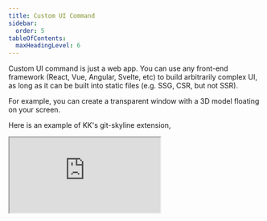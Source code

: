 ```yaml
---
title: Custom UI Command
sidebar:
  order: 5
tableOfContents:
  maxHeadingLevel: 6
---
```


Custom UI command is just a web app. You can use any front-end framework (React, Vue, Angular, Svelte, etc) to build arbitrarily complex UI,
as long as it can be built into static files (e.g. SSG, CSR, but not SSR).

For example, you can create a transparent window with a 3D model floating on your screen.

Here is an example of KK's git-skyline extension,

<div class="not-content h-64">
	<iframe
		src="https://git-skyline.huakun.tech/contribution/github/huakunshen/embed"
		class="h-full w-full"
	/>
</div>

KK provides multiple scaffolding templates to help you get started with your extension development.

Supported templates:

- React
- Next.js
- Vue
- Nuxt.js
- Svelte
- SvelteKit

## Installation

```bash
npm init kunkun@latest  # choose a template
```

After creating a template project, you need to edit `package.json`.

You don't have to use the template provided, you can always start from scratch with `pnpm create vite`.

You can also convert an existing web app into a KK extension by adding `kunkun` config to `package.json`.

## Development

### Change Dev Extension Path


<ChangeDevExtPath />

### Edit Manifest

KK uses `package.json` to define an extension.

See [Manifest](/developer/manifest/) for more details.

You need to edit the name, description, identifier and icon of your extension.

:::danger
Make sure the identifier is the same as the extension folder name.

KK uses the identifier to find the extension folder.

If they are not the same, the extension will not be published.
:::

#### `customUiCmds`

**Sample Config**

```json title="package.json"
"kunkun": {
  ...
  "customUiCmds": [
    {
      "main": "/",
      "dist": "build",
      "devMain": "http://localhost:5173/dev-extensions/template-ext-sveltekit/build",
      "name": "Sveltekit Template Home Page",
      "cmds": []
    },
    {
      "main": "about",
      "dist": "build",
      "devMain": "http://localhost:5173/dev-extensions/template-ext-sveltekit/build/about",
      "name": "Sveltekit Template About Page",
      "cmds": []
    }
  ],
  ...
}
```

- `dist` is the build output folder.
  - For Vite, it is `dist`.
  - For SvelteKit, it is `build`.
  - For Next.js, it is `out`.
- `devMain` is the development server URL.
- `name` is the name of the command.

#### Permissions

KK provides many APIs within `@kksh/api` package. See [API Docs](/developer/api/api/) for more details.

Most of them requires adding corresponding permissions in `package.json`.

For example, if you want to read clipboard text, you need to add `clipboard:read-text` permission in `package.json`, under `kunkun.permissions` field.

See [Extension Permissions](/extensions/security/permissions/) for a full list of permissions, and API docs for each API to see how to add permissions.

Some permissions are just a single string, some are scoped permissions.

### Configure Base Path

Unfortunately, due to a limitation of Tauri's API, KK requires the base url for a web app to be set.
The default base url "/" won't work. This may be solved in the future.

1. Extension identifier in `package.json` must be the same as folder name
2. `dist` is the build output folder, this should also be set in `package.json` for each custom ui command
3. Base Url should be set to `${identifier}/${dist}`

For example,

- an react extension called `my-react-ext`, with build folder `dist`, the base url should be `/my-react-ext/dist`.
- an sveltekit extension called `my-sveltekit-ext`, with build folder `build`, the base url should be `/my-sveltekit-ext/build`.

Here are some sample configurations:


<Tabs>
	<TabItem label="Vite">
  The base url config for vite projects should be the same no matter what framework you choose.
  Here I use react as an example.

  Vite Public Base Path Docs: https://vitejs.dev/guide/build#public-base-path

  <Code code={`

// https://vitejs.dev/config/
  plugins: [react()],
  base: "/ext-react/dist"
})
  `} lang="ts" title="ext-react/vite.config.ts" mark={[`base: "ext-react/dist"`]} />


  </TabItem>
	<TabItem label="Nuxt.js">

  Nuxt Public Base Path Docs: https://nuxt.com/docs/api/nuxt-config#baseurl
  <Code code={`
  compatibilityDate: "2024-04-03",
  css: ["@kksh/vue/css", "@kksh/vue/themes"],
  devtools: { enabled: true },
  ssr: false,
  devServer: {
    port: 5173
  },
  nitro: {
    output: {
      publicDir: "dist"
    }
  },
  app: {
    baseURL: "/ext-nuxt/dist"
  },
  modules: ["@nuxtjs/tailwindcss"]
})
  `} 
    lang="ts" title="ext-nuxt/nuxt.config.ts" mark={[`baseURL: "/ext-nuxt/dist"`]}/>
  </TabItem>
	<TabItem label="Next.js">
  
    Next.js Public Base Path Docs: https://nextjs.org/docs/app/api-reference/next-config-js/basePath

    <Code code={`
/** @type {import('next').NextConfig} */
const nextConfig = {
  output: "export",
  basePath: "/ext-next/out"
}

  `} 
    lang="ts" title="ext-next/next.config.mjs" mark={[`basePath: "/ext-next/out"`]}/>

  
  </TabItem>
	<TabItem label="Sveltekit">
  
  Sveltekit Public Base Path Docs: https://kit.svelte.dev/docs/configuration#paths

  Watch out if you are doing routing in your app, you need to make sure the base path is correct.
  
  `<a href="{base}/your-page">Link</a>`

    <Code code={`

/** @type {import('@sveltejs/kit').Config} */
const config = {
  preprocess: vitePreprocess(),
  kit: {
    adapter: adapter({}),
    paths: {
      base: '/ext-sveltekit/build'
    },
    alias: {
      '@/*': './src/lib/*'
    }
  }
};
    `}
    lang="ts" title="ext-sveltekit/svelte.config.js" mark={[`base: '/ext-sveltekit/build'`]}/>
  </TabItem>
</Tabs>

### Start Coding

It is recommended to use `pnpm` for development because when the extension is built in our CI, it is also built with pnpm.

Developing custom command is the same as developing a web app, HMR is supported.

#### Load Mode

Each custom UI command can have a `devMain` URL. This is the URL of the development server.

To enable dev mode, toggle setting: `Settings -> General -> Dev Extension Load Mode` to `Development Mode`.

When dev mode is enabled, you should see `Live` badge beside the extension commands in KK, and KK will load the `devMain` URL from your development server.

When mode is `Production Mode`, KK loads built extension from `main` field in `package.json`.

For example, given the config above, it loads `build/index.html` and `build/about.html`.

#### Helper Buttons

Custom command by default injects some buttons (back button, move button and refresh button) on top of your extension.

They are useful when your extension is not ready yet. Without these buttons, you may not be able to navigate back to the main menu or move the app window.

See [Iframe UI API](/developer/api/ui/iframe/), for how to move or hide these buttons.

#### Theme

The scaffolded project uses `@kksh/react` or `@kksh/vue` or `@kksh/svelte` as the UI component library.

When these libraries, you can easily keep your extensions' theme consistent with KK.


<UpdateUiTheme />

#### Window Customization

Under `uiCmds` field, each UI command can have custom window style. All Tauri window styles are supported.
You can read more in Tauri's documentation. The attributes are passed to `WebviewWindow` class from Tauri to create a Window.

Go to [Developer/Manifest Doc](/developer/manifest/) to see all avaialble window styles with intellisense in the code playground.
In `Sample Package JSON`, in a UI Command, type double quote in a window object. Then intellisense will display all available window styles.

```json
...
    "customUiCmds": [
        "window": {
          "titleBarStyle": "overlay"
        },
        ...
    ]
...
```

## Advanced Usage

Although I previously mentioned that KK supports any SSG/CSR web apps as extensions,
this doesn't mean you can't run a web server in the extension.

If you request shell permission in the manifest file, you can run a web server process in the
extension (e.g. with Node, Bun, Deno runtime if installed locally, [read more about runtime](/extensions/runtime))
and communicate with the frontend. You can then implement pretty much anything you want.

## Verify


<VerifyInstructions />

## Publish


<PublishInstruction />
